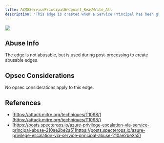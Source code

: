 ---
title: AZMGServicePrincipalEndpoint_ReadWrite_All
description: "This edge is created when a Service Principal has been granted the ServicePrincipalEndpoint.ReadWrite.All edge."
---

<Frame>
  <img src="/hc/images/image-2-1.png"/>
</Frame>

## Abuse Info
The edge is not abusable, but is used during post-processing to create abusable edges.

## Opsec Considerations
No opsec considerations apply to this edge.

## References

* [https://attack.mitre.org/techniques/T1098/](https://attack.mitre.org/techniques/T1098/)
* [https://posts.specterops.io/azure-privilege-escalation-via-service-principal-abuse-210ae2be2a5](https://posts.specterops.io/azure-privilege-escalation-via-service-principal-abuse-210ae2be2a5)
